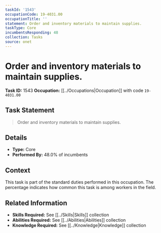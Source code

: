```yaml
---
taskId: '1543'
occupationCode: 19-4031.00
occupationTitle: ''
statement: Order and inventory materials to maintain supplies.
taskType: Core
incumbentsResponding: 48
collection: Tasks
source: onet
---
```

# Order and inventory materials to maintain supplies.

**Task ID:** 1543
**Occupation:** [[../Occupations|Occupation]] with code `19-4031.00`

## Task Statement

> Order and inventory materials to maintain supplies.

## Details

- **Type:** Core
- **Performed By:** 48.0% of incumbents

## Context

This task is part of the standard duties performed in this occupation. The percentage indicates how common this task is among workers in the field.

## Related Information

- **Skills Required:** See [[../Skills|Skills]] collection
- **Abilities Required:** See [[../Abilities|Abilities]] collection
- **Knowledge Required:** See [[../Knowledge|Knowledge]] collection
